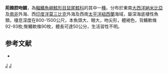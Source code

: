 {{Speciesbox
| taxon = Coelorinchus acanthiger
| status = NE
| status_system = iucn3.1
| trend = unknow
| binomial_authority = [[Barnard|Barnard]], 1925
| synonyms = *''Coelorhynchus acanthiger'', Barnard, 1925 
*''Caelorinchus acanthiger '', Barnard, 1925 
}}
'''荊棘腔吻鱈'''，為[[輻鰭魚綱|輻鰭魚綱]][[鱈形目|鱈形目]][[鼠尾鱈科|鼠尾鱈科]]的其中一[[種|種]]。分布於東南[[大西洋|大西洋]][[納米比亞|納米比亞]]及[[南非|南非]]外海、西[[印度洋|印度洋]][[莫三比克|莫三比克]]外海及西南[[太平洋|太平洋]][[紐西蘭|紐西蘭]]海域，屬深海底棲性魚類，棲息深度在800-1500公尺，本魚頭大、眼大，吻尖形，體褐色，背鰭軟條92-93枚;臀鰭軟條90枚，體長可達50公分，生活習性不明。

==参考文献==
*{{FishBase_species|genus=Coelorinchus|species=acanthiger|year=2015|month=11}}

{{taxonbar}}
[[Category:_1925年描述的鱼类|J]]
[[Category:腔吻鱈屬|J]]